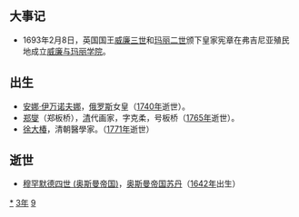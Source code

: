 {{NoteTA
|G1=PoliticiansUK
|G2=USState
|G3=Country
}}
{{yearTOC|1693|清'''[[康熙_(年号)|康熙]]三十二年'''；越南'''[[正和_(越南)|正和]]十四年'''；日本'''[[元祿|元祿]]六年'''}}
== 大事记 ==
*1693年2月8日，英国国王[[威廉一世_(英格兰)|威廉三世]]和[[玛丽二世_(英格兰)|玛丽二世]]颁下皇家宪章在弗吉尼亚殖民地成立[[威廉與瑪麗學院|威廉与玛丽学院]]。

== 出生 ==
* [[安娜·伊万诺芙娜|安娜·伊万诺夫娜]]，[[俄罗斯|俄罗斯]]女皇（[[1740年|1740年]]逝世）。
* [[郑燮|郑燮]]（郑板桥），[[清朝|清]]代画家，字克柔，号板桥（[[1765年|1765年]]逝世）。
* [[徐大椿|徐大椿]]，清朝醫學家。（[[1771年|1771年]]逝世）

== 逝世 ==
{{Wikisource year mention}}
* [[穆罕默德四世_(奥斯曼帝国)|穆罕默德四世 (奥斯曼帝国)]]，[[奥斯曼帝国|奥斯曼帝国]][[苏丹_(称谓)|苏丹]]（[[1642年|1642年]]出生）

[[Category:1693年|*]]
[[Category:1690年代|3年]]
[[Category:17世纪各年|9]]
